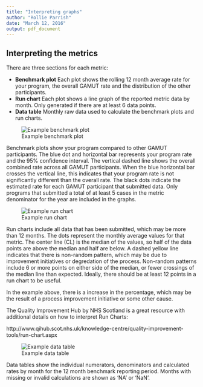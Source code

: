 ```yaml
---
title: "Interpreting graphs"
author: "Rollie Parrish"
date: "March 12, 2016"
output: pdf_document
---
```



## Interpreting the metrics

There are three sections for each metric:

 - __Benchmark plot__  Each plot shows the rolling 12 month average rate for your program, the overall GAMUT rate and the distribution of the other participants. 
 - __Run chart__ Each plot shows a line graph of the reported metric data by month. Only generated if there are at least 6 data points. 
 - __Data table__ Monthly raw data used to calculate the benchmark plots and run charts.

![Example benchmark plot](figures/examples/example_bench.png)    

Benchmark plots show your program compared to other GAMUT participants.  The blue dot and horizontal bar represents your program rate and the 95\% confidence interval. The vertical dashed line shows the overall combined rate across all GAMUT participants. When the blue horizontal bar crosses the vertical line, this indicates that your program rate is not significantly different than the overall rate. The black dots indicate the estimated rate for each GAMUT participant that submitted data. Only programs that submitted a total of at least 5 cases in the metric denominator for the year are included in the graphs.



![Example run chart](figures/examples/example_runchart.png)    

\raggedright

Run charts include all data that has been submitted, which may be more than 12 months. The dots represent the monthly average values for that metric. The center line (CL) is the median of the values, so half of the data points are above the median and half are below. A dashed yellow line indicates that there is non-random pattern, which may be due to improvement initiatives or degredation of the process. Non-random patterns include 6 or more points on either side of the median, or fewer crossings of the median line than expected. Ideally, there should be at least 12 points in a run chart to be useful. 

In the example above, there is a increase in the percentage, which may be the result of a process improvement initiative or some other cause. 


The Quality Improvement Hub by NHS Scotland is a great resource with additional details on how to interpret Run Charts:

http://www.qihub.scot.nhs.uk/knowledge-centre/quality-improvement-tools/run-chart.aspx


![Example data table](figures/examples/example_datatable.png) 

Data tables show the individual numerators, denominators and calculated rates by month for the 12 month benchmark reporting period. Months with missing or invalid calculations are shown as 'NA' or 'NaN'. 
